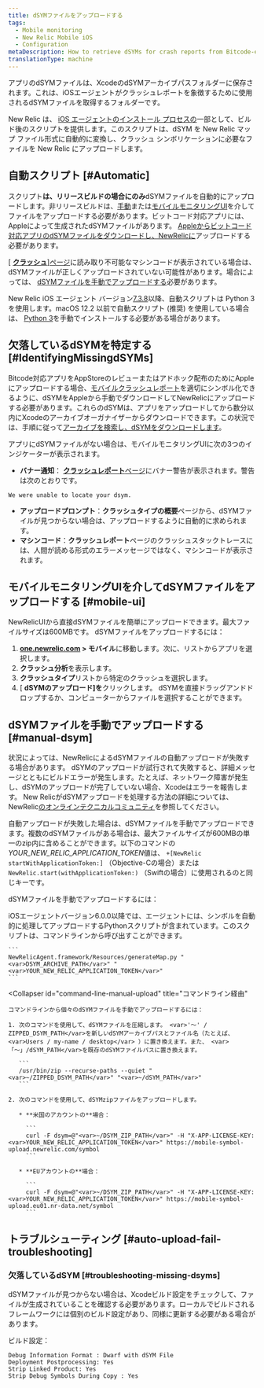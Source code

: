 ```yaml
---
title: dSYMファイルをアップロードする
tags:
  - Mobile monitoring
  - New Relic Mobile iOS
  - Configuration
metaDescription: How to retrieve dSYMs for crash reports from Bitcode-enabled iOS apps monitored with New Relic mobile monitoring.
translationType: machine
---
```


アプリのdSYMファイルは、XcodeのdSYMアーカイブパスフォルダーに保存されます。これは、iOSエージェントがクラッシュレポートを象徴するために使用されるdSYMファイルを取得するフォルダーです。

New Relic は、 [iOS エージェントのインストール プロセスの](/docs/mobile-monitoring/mobile-monitoring-installation/getting-started/ios-installation-configuration)一部として、ビルド後のスクリプトを提供します。このスクリプトは、dSYM を New Relic マップ ファイル形式に自動的に変換し、クラッシュ シンボリケーションに必要なファイルを New Relic にアップロードします。

## 自動スクリプト [#Automatic]

スクリプト**は、リリースビルドの場合にのみ**dSYMファイルを自動的にアップロードします。非リリースビルドは、[手動](#manual-dsym)または[モバイルモニタリングUI](#mobile-ui)を介してファイルをアップロードする必要があります。ビットコード対応アプリには、Appleによって生成されたdSYMファイルがあります。 [Appleからビットコード対応アプリのdSYMファイルをダウンロードし、NewRelicに](/docs/mobile-monitoring/new-relic-mobile-ios/install-configure/retrieve-upload-dsyms-bitcode-enabled-apps)アップロードする必要があります。

\[ [**クラッシュ**\]ページ](/docs/mobile-monitoring/mobile-monitoring-ui/crashes/mobile-apps-crashes-dashboard)に読み取り不可能なマシンコードが表示されている場合は、dSYMファイルが正しくアップロードされていない可能性があります。場合によっては、 [dSYMファイルを手動でアップロードする](#manual-dsym)必要があります。

New Relic iOS エージェント バージョン[7.3.8](https://developer.apple.com/documentation/macos-release-notes/macos-12_3-release-notes)以降、自動スクリプトは Python 3 を使用します。macOS 12.2 以前で自動スクリプト (推奨) を使用している場合は、 [Python 3](https://www.python.org/downloads/mac-osx/)を手動でインストールする必要がある場合があります。

## 欠落しているdSYMを特定する [#IdentifyingMissingdSYMs]

Bitcode対応アプリをAppStoreのレビューまたはアドホック配布のためにAppleにアップロードする場合、[モバイルクラッシュレポート](/docs/mobile-monitoring/new-relic-mobile/getting-started/ios-agent-crash-reporting)を適切にシンボル化できるように、dSYMをAppleから手動でダウンロードしてNewRelicにアップロードする必要があります。これらのdSYMは、アプリをアップロードしてから数分以内にXcodeのアーカイブオーガナイザーからダウンロードできます。この状況では、手順に従って[アーカイブを検索し、dSYMをダウンロードします](#Archive)。

アプリにdSYMファイルがない場合は、モバイルモニタリングUIに次の3つのインジケーターが表示されます。

* **バナー通知**： [**クラッシュレポート**ページ](/docs/mobile-monitoring/mobile-monitoring-ui/crashes/mobile-apps-crash-report-dashboard)にバナー警告が表示されます。警告は次のとおりです。

```
We were unable to locate your dsym.
```

* **アップロードプロンプト**：**クラッシュタイプの概要**ページから、dSYMファイルが見つからない場合は、アップロードするように自動的に求められます。
* **マシンコード**：**クラッシュレポート**ページのクラッシュスタックトレースには、人間が読める形式のエラーメッセージではなく、マシンコードが表示されます。

## モバイルモニタリングUIを介してdSYMファイルをアップロードする [#mobile-ui]

NewRelicUIから直接dSYMファイルを簡単にアップロードできます。最大ファイルサイズは600MBです。 dSYMファイルをアップロードするには：

1. **[one.newrelic.com](https://one.newrelic.com/all-capabilities) > モバイル**に移動します。次に、リストからアプリを選択します。
2. **クラッシュ分析**を表示します。
3. **クラッシュタイプ**リストから特定のクラッシュを選択します。
4. \[ **dSYMのアップロード]を**クリックします。 dSYMを直接ドラッグアンドドロップするか、コンピューターからファイルを選択することができます。

## dSYMファイルを手動でアップロードする [#manual-dsym]

状況によっては、NewRelicによるdSYMファイルの自動アップロードが失敗する場合があります。 dSYMのアップロードが試行されて失敗すると、詳細メッセージとともにビルドエラーが発生します。たとえば、ネットワーク障害が発生し、dSYMのアップロードが完了していない場合、Xcodeはエラーを報告します。 New RelicがdSYMアップロードを処理する方法の詳細については、NewRelic[のオンラインテクニカルコミュニティ](https://discuss.newrelic.com/t/relic-solution-ios-dsym-upload-deep-dive/42513)を参照してください。

自動アップロードが失敗した場合は、dSYMファイルを手動でアップロードできます。複数のdSYMファイルがある場合は、最大ファイルサイズが600MBの単一のzip内に含めることができます。以下のコマンドの<var>YOUR_NEW_RELIC_APPLICATION_TOKEN</var>値は、 `+[NewRelic startWithApplicationToken:]` （Objective-Cの場合）または`NewRelic.start(withApplicationToken:)` （Swiftの場合）に使用されるのと同じキーです。

dSYMファイルを手動でアップロードするには：

<CollapserGroup>
  <Collapser
    id="python-manual-upload"
    title="Pythonスクリプト経由（エージェントバージョン6.0.0以降）"
  >
    iOSエージェントバージョン6.0.0以降では、エージェントには、シンボルを自動的に処理してアップロードするPythonスクリプトが含まれています。このスクリプトは、コマンドラインから呼び出すことができます。

    ```
    NewRelicAgent.framework/Resources/generateMap.py "<var>DSYM_ARCHIVE_PATH</var>" "<var>YOUR_NEW_RELIC_APPLICATION_TOKEN</var>"
    ```
  </Collapser>

  <Collapser
    id="command-line-manual-upload"
    title="コマンドライン経由"
  >
    コマンドラインから個々のdSYMファイルを手動でアップロードするには：

    1. 次のコマンドを使用して、dSYMファイルを圧縮します。 <var>'〜' / ZIPPED_DSYM_PATH</var>を新しいdSYMアーカイブパスとファイル名（たとえば、 <var>Users / my-name / desktop</var> ）に置き換えます。また、 <var>「〜」/dSYM_PATH</var>を既存のdSYMファイルパスに置き換えます。

       ```
       /usr/bin/zip --recurse-paths --quiet "<var>~/ZIPPED_DSYM_PATH</var>" "<var>~/dSYM_PATH</var>"
       ```

    2. 次のコマンドを使用して、dSYMzipファイルをアップロードします。

       * **米国のアカウントの**場合：

         ```
         curl -F dsym=@"<var>~/DSYM_ZIP_PATH</var>" -H "X-APP-LICENSE-KEY: <var>YOUR_NEW_RELIC_APPLICATION_TOKEN</var>" https://mobile-symbol-upload.newrelic.com/symbol
         ```

       * **EUアカウントの**場合：

         ```
         curl -F dsym=@"<var>~/DSYM_ZIP_PATH</var>" -H "X-APP-LICENSE-KEY: <var>YOUR_NEW_RELIC_APPLICATION_TOKEN</var>" https://mobile-symbol-upload.eu01.nr-data.net/symbol
         ```
  </Collapser>
</CollapserGroup>

## トラブルシューティング [#auto-upload-fail-troubleshooting]

### 欠落しているdSYM [#troubleshooting-missing-dsyms]

dSYMファイルが見つからない場合は、Xcodeビルド設定をチェックして、ファイルが生成されていることを確認する必要があります。ローカルでビルドされるフレームワークには個別のビルド設定があり、同様に更新する必要がある場合があります。

ビルド設定：

```
Debug Information Format : Dwarf with dSYM File
Deployment Postprocessing: Yes
Strip Linked Product: Yes
Strip Debug Symbols During Copy : Yes
```